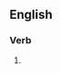 ==English==

===Verb===
{{head|en|present participle}}

# {{present participle of|scroop|lang=en|nocat=1}}